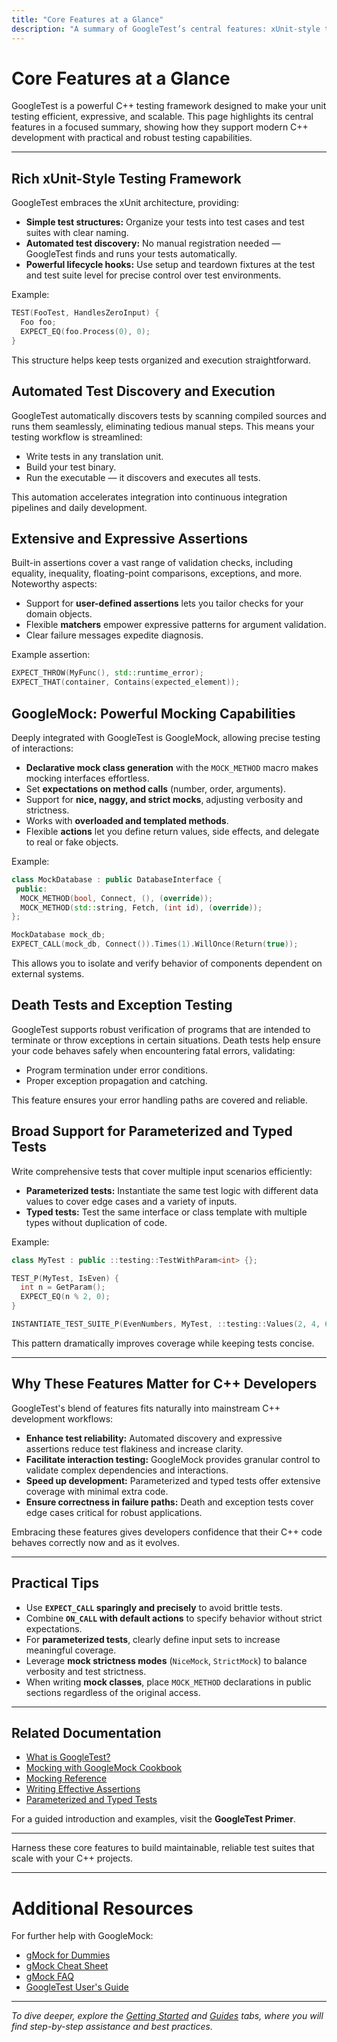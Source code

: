 ```yaml
---
title: "Core Features at a Glance"
description: "A summary of GoogleTest’s central features: xUnit-style testing, automated test discovery, rich assertions (including user-defined), expressive mocking with GoogleMock, death/exception tests, and broad support for parameterized and type-driven tests. See how these fit into mainstream C++ development."
---
```


# Core Features at a Glance

GoogleTest is a powerful C++ testing framework designed to make your unit testing efficient, expressive, and scalable. This page highlights its central features in a focused summary, showing how they support modern C++ development with practical and robust testing capabilities.

---

## Rich xUnit-Style Testing Framework

GoogleTest embraces the xUnit architecture, providing:

- **Simple test structures:** Organize your tests into test cases and test suites with clear naming.
- **Automated test discovery:** No manual registration needed — GoogleTest finds and runs your tests automatically.
- **Powerful lifecycle hooks:** Use setup and teardown fixtures at the test and test suite level for precise control over test environments.

Example:

```cpp
TEST(FooTest, HandlesZeroInput) {
  Foo foo;
  EXPECT_EQ(foo.Process(0), 0);
}
```

This structure helps keep tests organized and execution straightforward.

## Automated Test Discovery and Execution

GoogleTest automatically discovers tests by scanning compiled sources and runs them seamlessly, eliminating tedious manual steps. This means your testing workflow is streamlined:

- Write tests in any translation unit.
- Build your test binary.
- Run the executable — it discovers and executes all tests.

This automation accelerates integration into continuous integration pipelines and daily development.

## Extensive and Expressive Assertions

Built-in assertions cover a vast range of validation checks, including equality, inequality, floating-point comparisons, exceptions, and more. Noteworthy aspects:

- Support for **user-defined assertions** lets you tailor checks for your domain objects.
- Flexible **matchers** empower expressive patterns for argument validation.
- Clear failure messages expedite diagnosis.

Example assertion:

```cpp
EXPECT_THROW(MyFunc(), std::runtime_error);
EXPECT_THAT(container, Contains(expected_element));
```


## GoogleMock: Powerful Mocking Capabilities

Deeply integrated with GoogleTest is GoogleMock, allowing precise testing of interactions:

- **Declarative mock class generation** with the `MOCK_METHOD` macro makes mocking interfaces effortless.
- Set **expectations on method calls** (number, order, arguments).
- Support for **nice, naggy, and strict mocks**, adjusting verbosity and strictness.
- Works with **overloaded and templated methods**.
- Flexible **actions** let you define return values, side effects, and delegate to real or fake objects.

Example:

```cpp
class MockDatabase : public DatabaseInterface {
 public:
  MOCK_METHOD(bool, Connect, (), (override));
  MOCK_METHOD(std::string, Fetch, (int id), (override));
};

MockDatabase mock_db;
EXPECT_CALL(mock_db, Connect()).Times(1).WillOnce(Return(true));
```

This allows you to isolate and verify behavior of components dependent on external systems.

## Death Tests and Exception Testing

GoogleTest supports robust verification of programs that are intended to terminate or throw exceptions in certain situations. Death tests help ensure your code behaves safely when encountering fatal errors, validating:

- Program termination under error conditions.
- Proper exception propagation and catching.

This feature ensures your error handling paths are covered and reliable.

## Broad Support for Parameterized and Typed Tests

Write comprehensive tests that cover multiple input scenarios efficiently:

- **Parameterized tests:** Instantiate the same test logic with different data values to cover edge cases and a variety of inputs.
- **Typed tests:** Test the same interface or class template with multiple types without duplication of code.

Example:

```cpp
class MyTest : public ::testing::TestWithParam<int> {};

TEST_P(MyTest, IsEven) {
  int n = GetParam();
  EXPECT_EQ(n % 2, 0);
}

INSTANTIATE_TEST_SUITE_P(EvenNumbers, MyTest, ::testing::Values(2, 4, 6, 8));
```

This pattern dramatically improves coverage while keeping tests concise.

---

## Why These Features Matter for C++ Developers

GoogleTest's blend of features fits naturally into mainstream C++ development workflows:

- **Enhance test reliability:** Automated discovery and expressive assertions reduce test flakiness and increase clarity.
- **Facilitate interaction testing:** GoogleMock provides granular control to validate complex dependencies and interactions.
- **Speed up development:** Parameterized and typed tests offer extensive coverage with minimal extra code.
- **Ensure correctness in failure paths:** Death and exception tests cover edge cases critical for robust applications.

Embracing these features gives developers confidence that their C++ code behaves correctly now and as it evolves.

---

## Practical Tips

- Use **`EXPECT_CALL` sparingly and precisely** to avoid brittle tests.
- Combine **`ON_CALL` with default actions** to specify behavior without strict expectations.
- For **parameterized tests**, clearly define input sets to increase meaningful coverage.
- Leverage **mock strictness modes** (`NiceMock`, `StrictMock`) to balance verbosity and test strictness.
- When writing **mock classes**, place `MOCK_METHOD` declarations in public sections regardless of the original access.

---

## Related Documentation

- [What is GoogleTest?](overview/introduction-core-value/what-is-googletest)
- [Mocking with GoogleMock Cookbook](docs/gmock_cook_book.md)
- [Mocking Reference](docs/reference/mocking.md)
- [Writing Effective Assertions](guides/core-testing-workflows/writing-effective-assertions)
- [Parameterized and Typed Tests](guides/mocking-and-advanced-usage/parameterized-and-type-parameterized-tests)

For a guided introduction and examples, visit the **GoogleTest Primer**.

---

Harness these core features to build maintainable, reliable test suites that scale with your C++ projects.


---

# Additional Resources

For further help with GoogleMock:

- [gMock for Dummies](docs/gmock_for_dummies.md)
- [gMock Cheat Sheet](docs/gmock_cheat_sheet.md)
- [gMock FAQ](docs/gmock_faq.md)
- [GoogleTest User's Guide](docs/index.md)



---

_To dive deeper, explore the [Getting Started](getting-started) and [Guides](guides) tabs, where you will find step-by-step assistance and best practices._